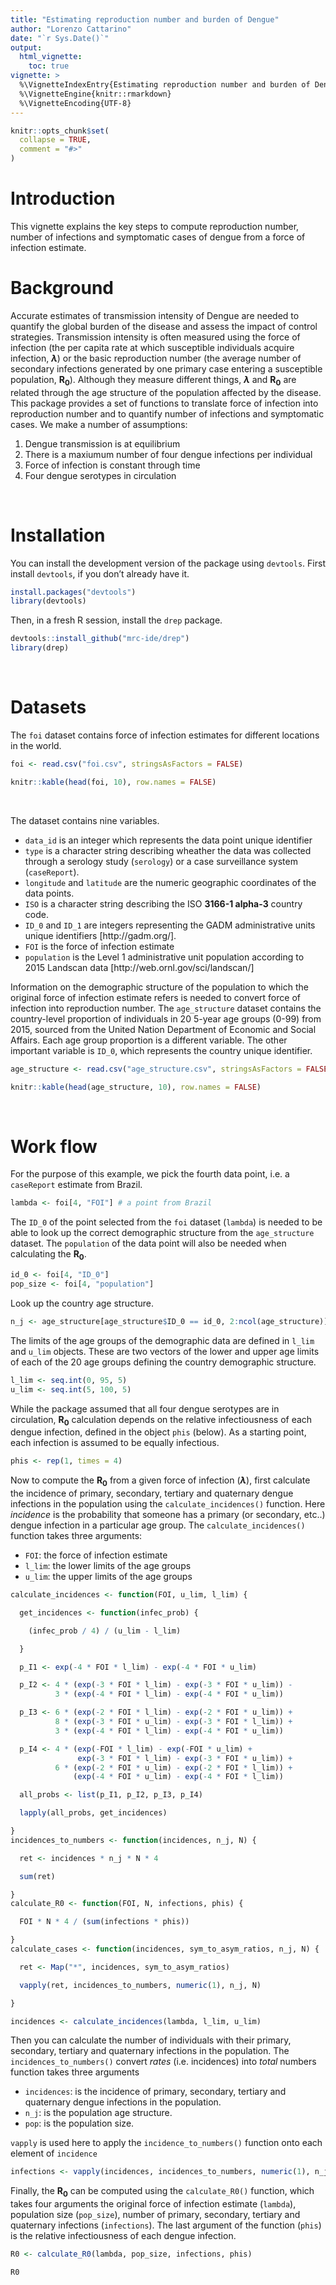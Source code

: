 ```yaml
---
title: "Estimating reproduction number and burden of Dengue"
author: "Lorenzo Cattarino"
date: "`r Sys.Date()`"
output: 
  html_vignette:
    toc: true
vignette: >
  %\VignetteIndexEntry{Estimating reproduction number and burden of Dengue}
  %\VignetteEngine{knitr::rmarkdown}
  %\VignetteEncoding{UTF-8}
---
```


```r
knitr::opts_chunk$set(
  collapse = TRUE,
  comment = "#>"
)
```

# Introduction

This vignette explains the key steps to compute reproduction number, number of infections and symptomatic cases of dengue from a force of infection estimate.  

# Background 

Accurate estimates of transmission intensity of Dengue are needed to quantify the global burden of the disease and assess the impact of control strategies. Transmission intensity is often measured using the force of infection (the per capita rate at which susceptible individuals acquire infection, **$\lambda$**) or the basic reproduction number (the average number of secondary infections generated by one primary case entering a susceptible population, **R~0~**). Although they measure different things, **$\lambda$** and **R~0~** are related through the age structure of the population affected by the disease. This package provides a set of functions to translate force of infection into reproduction number and to quantify number of infections and symptomatic cases. We make a number of assumptions: 

1. Dengue transmission is at equilibrium 
2. There is a maxiumum number of four dengue infections per individual
3. Force of infection is constant through time
4. Four dengue serotypes in circulation 

<br>

# Installation

You can install the development version of the package using `devtools`. First install `devtools`, if you don't already have it.

```r
install.packages("devtools")
library(devtools)
```

Then, in a fresh R session, install the `drep` package.

```r
devtools::install_github("mrc-ide/drep")
library(drep)
```

<br>

# Datasets

The `foi` dataset contains force of infection estimates for different locations in the world.

```r
foi <- read.csv("foi.csv", stringsAsFactors = FALSE)
```

```r
knitr::kable(head(foi, 10), row.names = FALSE)
```

<br>

The dataset contains nine variables.

* `data_id` is an integer which represents the data point unique identifier 
* `type` is a character string describing wheather the data was collected through a serology study (`serology`) or a case surveillance system (`caseReport`).
* `longitude` and `latitude` are the numeric geographic coordinates of the data points.
* `ISO` is a character string describing the ISO **3166-1 alpha-3** country code.
* `ID_0` and `ID_1` are integers representing the GADM administrative units unique identifiers [http://gadm.org/]. 
* `FOI` is the force of infection estimate
* `population` is the Level 1 administrative unit population according to 2015 Landscan data [http://web.ornl.gov/sci/landscan/]

Information on the demographic structure of the population to which the original force of infection estimate refers is needed to convert force of infection into reproduction number. The `age_structure` dataset contains the country-level proportion of individuals in 20 5-year age groups (0-99) from 2015, sourced from the United Nation Department of Economic and Social Affairs. Each age group proportion is a different variable. The other important variable is `ID_0`, which represents the country unique identifier. 

```r
age_structure <- read.csv("age_structure.csv", stringsAsFactors = FALSE)
```

```r
knitr::kable(head(age_structure, 10), row.names = FALSE)
```

<br>

# Work flow

For the purpose of this example, we pick the fourth data point, i.e. a `caseReport` estimate from Brazil.

```r
lambda <- foi[4, "FOI"] # a point from Brazil
```

The `ID_0` of the point selected from the `foi` dataset (`lambda`) is needed to be able to look up the correct demographic structure from the `age_structure` dataset. The `population` of the data point will also be needed when calculating the **R~0~**. 

```r
id_0 <- foi[4, "ID_0"]
pop_size <- foi[4, "population"]
```

Look up the country age structure. 

```r
n_j <- age_structure[age_structure$ID_0 == id_0, 2:ncol(age_structure)]
```

The limits of the age groups of the demographic data are defined in `l_lim` and `u_lim` objects. These are two vectors of the lower and upper age limits of each of the 20 age groups defining the country demographic structure. 

```r
l_lim <- seq.int(0, 95, 5)
u_lim <- seq.int(5, 100, 5)
```

While the package assumed that all four dengue serotypes are in circulation, **R~0~** calculation depends on the relative infectiousness of each dengue infection, defined in the object `phis` (below). As a starting point, each infection is assumed to be equally infectious.  

```r
phis <- rep(1, times = 4)
```

Now to compute the **R~0~** from a given force of infection (**$\lambda$**), first calculate the incidence of primary, secondary, tertiary and quaternary dengue infections in the population using the `calculate_incidences()` function. Here *incidence* is the probability that someone has a primary (or secondary, etc..) dengue infection in a particular age group. The `calculate_incidences()` function takes three arguments:

* `FOI`: the force of infection estimate
* `l_lim`: the lower limits of the age groups
* `u_lim`: the upper limits of the age groups

```r
calculate_incidences <- function(FOI, u_lim, l_lim) {

  get_incidences <- function(infec_prob) {

    (infec_prob / 4) / (u_lim - l_lim)

  }

  p_I1 <- exp(-4 * FOI * l_lim) - exp(-4 * FOI * u_lim)

  p_I2 <- 4 * (exp(-3 * FOI * l_lim) - exp(-3 * FOI * u_lim)) -
          3 * (exp(-4 * FOI * l_lim) - exp(-4 * FOI * u_lim))

  p_I3 <- 6 * (exp(-2 * FOI * l_lim) - exp(-2 * FOI * u_lim)) +
          8 * (exp(-3 * FOI * u_lim) - exp(-3 * FOI * l_lim)) +
          3 * (exp(-4 * FOI * l_lim) - exp(-4 * FOI * u_lim))

  p_I4 <- 4 * (exp(-FOI * l_lim) - exp(-FOI * u_lim) +
               exp(-3 * FOI * l_lim) - exp(-3 * FOI * u_lim)) +
          6 * (exp(-2 * FOI * u_lim) - exp(-2 * FOI * l_lim)) +
              (exp(-4 * FOI * u_lim) - exp(-4 * FOI * l_lim))

  all_probs <- list(p_I1, p_I2, p_I3, p_I4)

  lapply(all_probs, get_incidences)

}
incidences_to_numbers <- function(incidences, n_j, N) {

  ret <- incidences * n_j * N * 4

  sum(ret)

}
calculate_R0 <- function(FOI, N, infections, phis) {

  FOI * N * 4 / (sum(infections * phis))

}
calculate_cases <- function(incidences, sym_to_asym_ratios, n_j, N) {

  ret <- Map("*", incidences, sym_to_asym_ratios)

  vapply(ret, incidences_to_numbers, numeric(1), n_j, N)

}
```

```r
incidences <- calculate_incidences(lambda, l_lim, u_lim)
```

Then you can calculate the number of individuals with their primary, secondary, tertiary and quaternary infections in the population. The `incidences_to_numbers()` convert *rates* (i.e. incidences) into *total* numbers function takes three arguments

* `incidences`: is the incidence of primary, secondary, tertiary and quaternary dengue infections in the population.
* `n_j`: is the population age structure.
* `pop`: is the population size.

`vapply` is used here to apply the `incidence_to_numbers()` function onto each element of `incidence` 

```r
infections <- vapply(incidences, incidences_to_numbers, numeric(1), n_j, pop_size)
```

Finally, the **R~0~** can be computed using the `calculate_R0()` function, which takes four arguments the original force of infection estimate (`lambda`), population size (`pop_size`), number of primary, secondary, tertiary and quaternary infections (`infections`). The last argument of the function (`phis`) is the relative infectiousness of each dengue infection. 

```r
R0 <- calculate_R0(lambda, pop_size, infections, phis)
```

```r
R0
```
